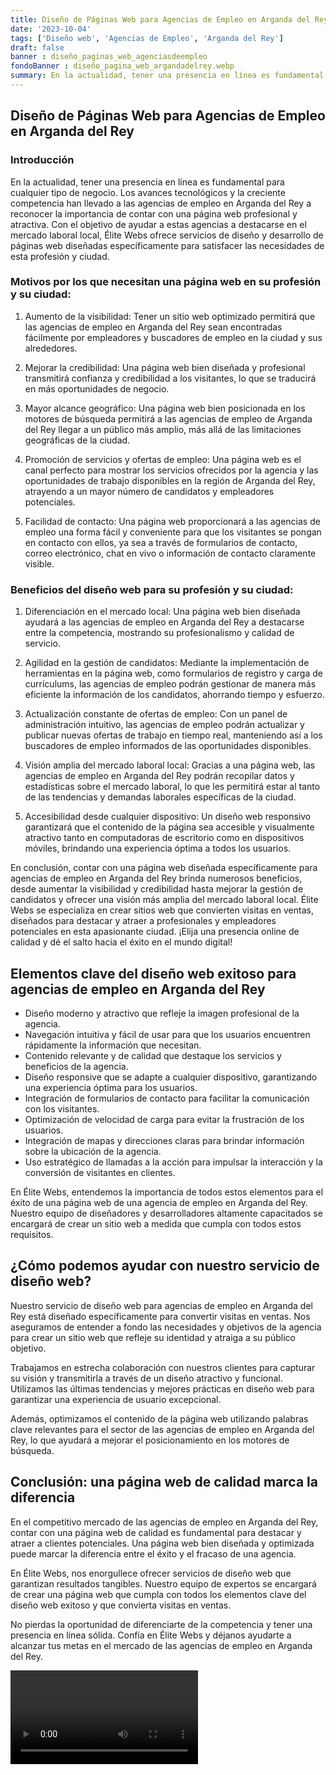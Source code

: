 ```yaml
---
title: Diseño de Páginas Web para Agencias de Empleo en Arganda del Rey
date: '2023-10-04'
tags: ['Diseño web', 'Agencias de Empleo', 'Arganda del Rey']
draft: false
banner : diseño_paginas_web_agenciasdeempleo
fondoBanner : diseño_pagina_web_argandadelrey.webp
summary: En la actualidad, tener una presencia en línea es fundamental para cualquier tipo de negocio. Los avances tecnológicos y la creciente competencia han llevado a las agencias de empleo en Arganda del Rey a reconocer la importancia de contar con una página web profesional y atractiva. Con el objetivo de ayudar a estas agencias a destacarse en el mercado laboral local, Élite Webs ofrece servicios de diseño y desarrollo de páginas web diseñadas específicamente para satisfacer las necesidades de esta profesión y ciudad.
---
```


## Diseño de Páginas Web para Agencias de Empleo en Arganda del Rey

### Introducción

En la actualidad, tener una presencia en línea es fundamental para cualquier tipo de negocio. Los avances tecnológicos y la creciente competencia han llevado a las agencias de empleo en Arganda del Rey a reconocer la importancia de contar con una página web profesional y atractiva. Con el objetivo de ayudar a estas agencias a destacarse en el mercado laboral local, Élite Webs ofrece servicios de diseño y desarrollo de páginas web diseñadas específicamente para satisfacer las necesidades de esta profesión y ciudad.

### Motivos por los que necesitan una página web en su profesión y su ciudad:

1. Aumento de la visibilidad: Tener un sitio web optimizado permitirá que las agencias de empleo en Arganda del Rey sean encontradas fácilmente por empleadores y buscadores de empleo en la ciudad y sus alrededores.

2. Mejorar la credibilidad: Una página web bien diseñada y profesional transmitirá confianza y credibilidad a los visitantes, lo que se traducirá en más oportunidades de negocio.

3. Mayor alcance geográfico: Una página web bien posicionada en los motores de búsqueda permitirá a las agencias de empleo de Arganda del Rey llegar a un público más amplio, más allá de las limitaciones geográficas de la ciudad.

4. Promoción de servicios y ofertas de empleo: Una página web es el canal perfecto para mostrar los servicios ofrecidos por la agencia y las oportunidades de trabajo disponibles en la región de Arganda del Rey, atrayendo a un mayor número de candidatos y empleadores potenciales.

5. Facilidad de contacto: Una página web proporcionará a las agencias de empleo una forma fácil y conveniente para que los visitantes se pongan en contacto con ellos, ya sea a través de formularios de contacto, correo electrónico, chat en vivo o información de contacto claramente visible.

### Beneficios del diseño web para su profesión y su ciudad:

1. Diferenciación en el mercado local: Una página web bien diseñada ayudará a las agencias de empleo en Arganda del Rey a destacarse entre la competencia, mostrando su profesionalismo y calidad de servicio.

2. Agilidad en la gestión de candidatos: Mediante la implementación de herramientas en la página web, como formularios de registro y carga de currículums, las agencias de empleo podrán gestionar de manera más eficiente la información de los candidatos, ahorrando tiempo y esfuerzo.

3. Actualización constante de ofertas de empleo: Con un panel de administración intuitivo, las agencias de empleo podrán actualizar y publicar nuevas ofertas de trabajo en tiempo real, manteniendo así a los buscadores de empleo informados de las oportunidades disponibles.

4. Visión amplia del mercado laboral local: Gracias a una página web, las agencias de empleo en Arganda del Rey podrán recopilar datos y estadísticas sobre el mercado laboral, lo que les permitirá estar al tanto de las tendencias y demandas laborales específicas de la ciudad.

5. Accesibilidad desde cualquier dispositivo: Un diseño web responsivo garantizará que el contenido de la página sea accesible y visualmente atractivo tanto en computadoras de escritorio como en dispositivos móviles, brindando una experiencia óptima a todos los usuarios.

En conclusión, contar con una página web diseñada específicamente para agencias de empleo en Arganda del Rey brinda numerosos beneficios, desde aumentar la visibilidad y credibilidad hasta mejorar la gestión de candidatos y ofrecer una visión más amplia del mercado laboral local. Élite Webs se especializa en crear sitios web que convierten visitas en ventas, diseñados para destacar y atraer a profesionales y empleadores potenciales en esta apasionante ciudad. ¡Elija una presencia online de calidad y dé el salto hacia el éxito en el mundo digital!

<GifSeo />

<Cta />

## Elementos clave del diseño web exitoso para agencias de empleo en Arganda del Rey

- Diseño moderno y atractivo que refleje la imagen profesional de la agencia.
- Navegación intuitiva y fácil de usar para que los usuarios encuentren rápidamente la información que necesitan.
- Contenido relevante y de calidad que destaque los servicios y beneficios de la agencia.
- Diseño responsive que se adapte a cualquier dispositivo, garantizando una experiencia óptima para los usuarios.
- Integración de formularios de contacto para facilitar la comunicación con los visitantes.
- Optimización de velocidad de carga para evitar la frustración de los usuarios.
- Integración de mapas y direcciones claras para brindar información sobre la ubicación de la agencia.
- Uso estratégico de llamadas a la acción para impulsar la interacción y la conversión de visitantes en clientes.

En Élite Webs, entendemos la importancia de todos estos elementos para el éxito de una página web de una agencia de empleo en Arganda del Rey. Nuestro equipo de diseñadores y desarrolladores altamente capacitados se encargará de crear un sitio web a medida que cumpla con todos estos requisitos.

## ¿Cómo podemos ayudar con nuestro servicio de diseño web?

Nuestro servicio de diseño web para agencias de empleo en Arganda del Rey está diseñado específicamente para convertir visitas en ventas. Nos aseguramos de entender a fondo las necesidades y objetivos de la agencia para crear un sitio web que refleje su identidad y atraiga a su público objetivo.

Trabajamos en estrecha colaboración con nuestros clientes para capturar su visión y transmitirla a través de un diseño atractivo y funcional. Utilizamos las últimas tendencias y mejores prácticas en diseño web para garantizar una experiencia de usuario excepcional.

Además, optimizamos el contenido de la página web utilizando palabras clave relevantes para el sector de las agencias de empleo en Arganda del Rey, lo que ayudará a mejorar el posicionamiento en los motores de búsqueda.

## Conclusión: una página web de calidad marca la diferencia

En el competitivo mercado de las agencias de empleo en Arganda del Rey, contar con una página web de calidad es fundamental para destacar y atraer a clientes potenciales. Una página web bien diseñada y optimizada puede marcar la diferencia entre el éxito y el fracaso de una agencia.

En Élite Webs, nos enorgullece ofrecer servicios de diseño web que garantizan resultados tangibles. Nuestro equipo de expertos se encargará de crear una página web que cumpla con todos los elementos clave del diseño web exitoso y que convierta visitas en ventas.

No pierdas la oportunidad de diferenciarte de la competencia y tener una presencia en línea sólida. Confía en Élite Webs y déjanos ayudarte a alcanzar tus metas en el mercado de las agencias de empleo en Arganda del Rey.

<Video />

<CtaBot job='Agencias de Empleo' city='Arganda del Rey'/>

<Gmaps query='Arganda del Rey+españa+maps' />